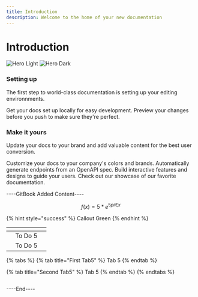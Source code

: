 ```yaml
---
title: Introduction
description: Welcome to the home of your new documentation
---
```


# Introduction

![Hero Light](images/hero-light.svg) ![Hero Dark](images/hero-dark.svg)

### Setting up

The first step to world-class documentation is setting up your editing environnments.

Get your docs set up locally for easy development. Preview your changes before you push to make sure they're perfect.

### Make it yours

Update your docs to your brand and add valuable content for the best user conversion.

Customize your docs to your company's colors and brands. Automatically generate endpoints from an OpenAPI spec. Build interactive features and designs to guide your users. Check out our showcase of our favorite documentation.

\----GitBook Added Content----

$$f(x) = 5 * e^{5 pi i \xi x}$$

{% hint style="success" %}
Callout Green
{% endhint %}

<table data-view="cards"><thead><tr><th></th><th></th><th></th></tr></thead><tbody><tr><td></td><td>To Do 5</td><td></td></tr><tr><td></td><td>To Do 5</td><td></td></tr></tbody></table>

{% tabs %}
{% tab title="First Tab5" %}
Tab 5
{% endtab %}

{% tab title="Second Tab5" %}
Tab 5
{% endtab %}
{% endtabs %}

<img src=".gitbook/assets/file.excalidraw.svg" alt="" class="gitbook-drawing">

\----End----



